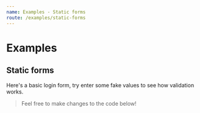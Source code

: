 ```yaml
---
name: Examples - Static forms
route: /examples/static-forms
---
```



# Examples

## Static forms

Here's a basic login form, try enter some fake values to see how validation works.

> Feel free to make changes to the code below!

<Example />
